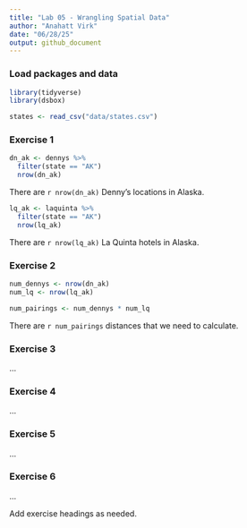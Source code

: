 ```yaml
---
title: "Lab 05 - Wrangling Spatial Data"
author: "Anahatt Virk"
date: "06/28/25"
output: github_document
---
```


### Load packages and data

```r
library(tidyverse) 
library(dsbox) 
```

```r
states <- read_csv("data/states.csv")
```

### Exercise 1

```r
dn_ak <- dennys %>%
  filter(state == "AK")
  nrow(dn_ak)
```

There are `r nrow(dn_ak)` Denny's locations in Alaska.

```r
lq_ak <- laquinta %>%
  filter(state == "AK")
  nrow(lq_ak)
```

There are `r nrow(lq_ak)` La Quinta hotels in Alaska.

### Exercise 2

```r
num_dennys <- nrow(dn_ak)
num_lq <- nrow(lq_ak)

num_pairings <- num_dennys * num_lq
```

There are `r num_pairings` distances that we need to calculate.

### Exercise 3

...

### Exercise 4

...

### Exercise 5

...

### Exercise 6

...

Add exercise headings as needed.
